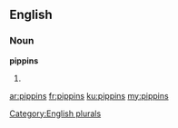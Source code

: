 ==English==

===Noun===
'''pippins'''

# {{plural of|pippin}}

[[Category:English plurals]]

[[ar:pippins]]
[[fr:pippins]]
[[ku:pippins]]
[[my:pippins]]